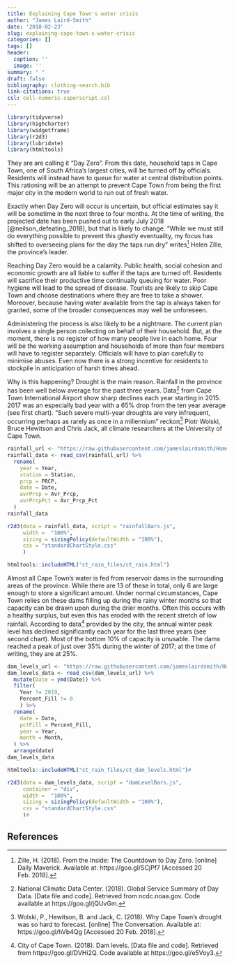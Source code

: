 ```yaml
---
title: Explaining Cape Town's water crisis
author: "James Laird-Smith"
date: '2018-02-23'
slug: explaining-cape-town-s-water-crisis
categories: []
tags: []
header:
  caption: ''
  image: ''
summary: " "
draft: false
bibliography: clothing-search.bib
link-citations: true
csl: cell-numeric-superscript.csl
---
```


```r
library(tidyverse)
library(highcharter)
library(widgetframe)
library(r2d3)
library(lubridate)
library(htmltools)
```

They are are calling it “Day Zero”. From this date, household taps in Cape Town, one of South Africa's largest cities, will be turned off by officials. Residents will instead have to queue for water at central distribution points. This rationing will be an attempt to prevent Cape Town from being the first major city in the modern world to run out of fresh water.

Exactly when Day Zero will occur is uncertain, but official estimates say it will be sometime in the next three to four months. At the time of writing, the projected date has been pushed out to early July 2018 [@neilson_defeating_2018], but that is likely to change. “While we must still do everything possible to prevent this ghastly eventuality, my focus has shifted to overseeing plans for the day the taps run dry” writes^[Zille, H. (2018). From the Inside: The Countdown to Day Zero. [online] Daily Maverick. Available at: https://goo.gl/SCjPf7 [Accessed 20 Feb. 2018].] Helen Zille, the province’s leader.

Reaching Day Zero would be a calamity. Public health, social cohesion and economic growth are all liable to suffer if the taps are turned off. Residents will sacrifice their productive time continually queuing for water. Poor hygiene will lead to the spread of disease. Tourists are likely to skip Cape Town and choose destinations where they are free to take a shower. Moreover, because having water available from the tap is always taken for granted, some of the broader consequences may well be unforeseen.

Administering the process is also likely to be a nightmare. The current plan involves a single person collecting on behalf of their household. But, at the moment, there is no register of how many people live in each home. Four will be the working assumption and households of more than four members will have to register separately. Officials will have to plan carefully to minimise abuses. Even now there is a strong incentive for residents to stockpile in anticipation of harsh times ahead.

Why is this happening? Drought is the main reason. Rainfall in the province has been well below average for the past three years. Data^[National Climatic Data Center. (2018). Global Service Summary of Day Data. [Data file and code]. Retrieved from ncdc.noaa.gov. Code available at https://goo.gl/jQUvGm.] from Cape Town International Airport show sharp declines each year starting in 2015. 2017 was an especially bad year with a 65% drop from the ten year average (see first chart). “Such severe multi-year droughts are very infrequent, occurring perhaps as rarely as once in a millennium” reckon^[Wolski, P., Hewitson, B. and Jack, C. (2018). Why Cape Town's drought was so hard to forecast. [online] The Conversation. Available at: https://goo.gl/hVb4Qg [Accessed 20 Feb. 2018].] Piotr Wolski, Bruce Hewitson and Chris Jack, all climate researchers at the University of Cape Town.

```r
rainfall_url <- "https://raw.githubusercontent.com/jameslairdsmith/Home_and_dry/master/Rained_out.csv"
rainfall_data <- read_csv(rainfall_url) %>% 
  rename(
    year = Year,
    station = Station,
    prcp = PRCP,
    date = Date,
    avrPrcp = Avr_Prcp,
    avrPrcpPct = Avr_Prcp_Pct
  )
rainfall_data
```


```r
r2d3(data = rainfall_data, script = "rainfallBars.js",
     width =  "100%",
     sizing = sizingPolicy(defaultWidth = "100%"),
     css = "standardChartStyle.css"
     )
```

```r
htmltools::includeHTML("ct_rain_files/ct_rain.html")
```

Almost all Cape Town's water is fed from reservoir dams in the surrounding areas of the province. While there are 13 of these in total, only 6 are large enough to store a significant amount. Under normal circumstances, Cape Town relies on these dams filling up during the rainy winter months so that capacity can be drawn upon during the drier months. Often this occurs with a healthy surplus, but even this has eroded with the recent stretch of low rainfall. According to data^[City of Cape Town. (2018). Dam levels. [Data file and code]. Retrieved from https://goo.gl/DVHi2Q. Code available at https://goo.gl/e5Voy3.] provided by the city, the annual winter peak level has declined significantly each year for the last three years (see second chart). Most of the bottom 10% of capacity is unusable. The dams reached a peak of just over 35% during the winter of 2017; at the time of writing, they are at 25%.

```r
dam_levels_url <- "https://raw.githubusercontent.com/jameslairdsmith/Home_and_dry/master/Waving_Goodbye.csv"
dam_levels_data <- read_csv(dam_levels_url) %>% 
  mutate(Date = ymd(Date)) %>% 
  filter(
    Year != 2019,
    Percent_Fill != 0
    ) %>% 
  rename(
    date = Date,
    pctFill = Percent_Fill,
    year = Year,
    month = Month,
  ) %>% 
  arrange(date)
dam_levels_data
```

```r
htmltools::includeHTML("ct_rain_files/ct_dam_levels.html")#
```

```r
r2d3(data = dam_levels_data, script = "damLevelBars.js",
     container = "div",
     width =  "100%",
     sizing = sizingPolicy(defaultWidth = "100%"),
     css = "standardChartStyle.css"
     )#
```






## References




